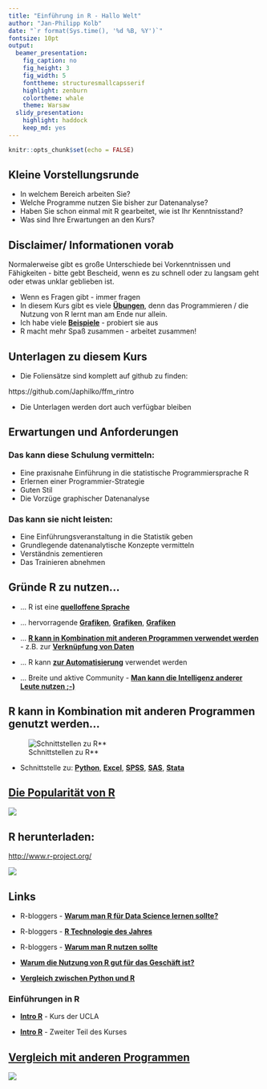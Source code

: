 ```yaml
---
title: "Einführung in R - Hallo Welt"
author: "Jan-Philipp Kolb"
date: "`r format(Sys.time(), '%d %B, %Y')`"
fontsize: 10pt
output: 
  beamer_presentation: 
    fig_caption: no
    fig_height: 3
    fig_width: 5
    fonttheme: structuresmallcapsserif
    highlight: zenburn
    colortheme: whale
    theme: Warsaw
  slidy_presentation: 
    highlight: haddock
    keep_md: yes
---
```


```r
knitr::opts_chunk$set(echo = FALSE)
```


## Kleine Vorstellungsrunde

- In welchem Bereich arbeiten Sie?
- Welche Programme nutzen Sie bisher zur Datenanalyse?
- Haben Sie schon einmal mit R gearbeitet, wie ist Ihr Kenntnisstand?
- Was sind Ihre Erwartungen an den Kurs?

<!--
Berkeley
-->

## Disclaimer/ Informationen vorab

Normalerweise gibt es große Unterschiede bei Vorkenntnissen und Fähigkeiten - bitte gebt Bescheid, wenn es zu schnell oder zu langsam geht oder etwas unklar geblieben ist.

- Wenn es Fragen gibt - immer fragen
- In diesem Kurs gibt es viele [**Übungen**](http://web.math.ku.dk/~helle/R-intro/exercises.pdf), denn das Programmieren / die Nutzung von R lernt man am Ende nur allein.
- Ich habe viele [**Beispiele**](https://www.showmeshiny.com/) - probiert sie aus 
- R macht mehr Spaß zusammen - arbeitet zusammen!


## Unterlagen zu diesem Kurs

- Die Foliensätze sind komplett auf github zu finden:

https://github.com/Japhilko/ffm_rintro

- Die Unterlagen werden dort auch verfügbar bleiben

## Erwartungen und Anforderungen

### Das kann diese Schulung vermitteln:

- Eine praxisnahe Einführung in die statistische
Programmiersprache R
- Erlernen einer Programmier-Strategie
- Guten Stil
- Die Vorzüge graphischer Datenanalyse

### Das kann sie nicht leisten:

-  Eine Einführungsveranstaltung in die Statistik geben
-  Grundlegende datenanalytische Konzepte vermitteln
-  Verständnis zementieren
-  Das Trainieren abnehmen


## Gründe R zu nutzen...


<!--
Outstanding Graphs
-->

- ... R ist eine [**quelloffene Sprache**](https://stackoverflow.com/questions/1546583/what-is-the-definition-of-an-open-source-programming-language)

- ... hervorragende [**Grafiken**](http://matthewlincoln.net/2014/12/20/adjacency-matrix-plots-with-r-and-ggplot2.html), [**Grafiken**](https://www.r-bloggers.com/3d-plots-with-ggplot2-and-plotly /), [**Grafiken**](https://procomun.wordpress.com/2011/03/18/splomr/)

- ... [**R kann in Kombination mit anderen Programmen verwendet werden**](https://github.com/Japhilko/RInterfaces) - z.B. zur [**Verknüpfung von Daten**](https://github.com/Japhilko/RInterfaces/blob/master/slides/Datenimport.md)

- ... R kann [**zur Automatisierung**](https://cran.r-project.org/web/packages/MplusAutomation/index.html) verwendet werden

 - ... Breite und aktive Community - [**Man kann die Intelligenz anderer Leute nutzen ;-)**](https://www.r-bloggers.com/)


<!--
## Gründe

- R ist [frei verfügbar](http://www.inside-r.org/why-use-r). Es kann umsonst [runtergeladen](http://mirrors.softliste.de/cran/) werden.
- R ist eine [Skriptsprache](https://de.wikipedia.org/wiki/Skriptsprache)
- Gute Möglichkeiten für die [Visualisierung](http://research.stowers-institute.org/efg/R/) ([Link](http://www.sr.bham.ac.uk/~ajrs/R/r-gallery.html) )
- R wird immer [populärer](https://twitter.com/josiahjdavis/status/559778930476220418)
- [Popularität von R](http://blog.revolutionanalytics.com/popularity/)


## Übersicht - warum R

![](http://d287f0h5fel5hu.cloudfront.net/blog/wp-content/uploads/2013/06/bar-learn-r-img11.png)
-->


## R kann in Kombination mit anderen Programmen genutzt werden... 

![Schnittstellen zu R**](figure/Rinterfaces.PNG)

- Schnittstelle zu: [**Python**](https://cran.r-project.org/web/packages/reticulate/vignettes/calling_python.html), [**Excel**](https://www.springer.com/de/book/9781441900517), [**SPSS**](https://www.ibm.com/support/knowledgecenter/en/SSFUEU_7.2.0/com.ibm.swg.ba.cognos.op_capmod_ig.7.2.0.doc/t_essentials_for_r_statistics.html), [**SAS**](https://cran.r-project.org/web/packages/SASmixed/index.html), [**Stata**](https://cran.r-project.org/web/packages/RStata/index.html)  


## [Die Popularität von R](https://gallery.shinyapps.io/cran-gauge/)

![](figure/CRANdownloads.PNG)

<!--
## [R Nutzer rund um die Welt](http://revolution-computing.typepad.com/)

![R Welt](http://revolution-computing.typepad.com/.a/6a010534b1db25970b0191035099d8970c-pi)
-->

<!--
## [Wo sind die aktivsten Nutzer?](http://spatial.ly/)

![Aktivität Nutzer](http://spatial.ly/wp-content/uploads/2013/06/r_activity.png)
-->

<!--
### Wegen Fehleranfälligkeit anderer Programme
![](figure/RheinhartRogoff.PNG)
-->

<!--
Weil andere Programme große Fehler haben:
-->

<!--
## [R Nutzung ...](https://www.bloomberg.com/news/articles/2013-04-18/faq-reinhart-rogoff-and-the-excel-error-that-changed-history)


### Weil [**andere Programme**](https://www.bloomberg.com/news/articles/2013-04-18/faq-reinhart-rogoff-and-the-excel-error-that-changed-history) Fehler provozieren können:

- [Reinhart/Rogoff Paper](https://www.bloomberg.com/news/articles/2013-04-18/faq-reinhart-rogoff-and-the-excel-error-that-changed-history) - [**Star-Ökonom beklagt Hexenjagd nach Excel-Panne**](https://www.spiegel.de/wirtschaft/soziales/excel-panne-von-kenneth-rogoff-das-war-ein-massaker-a-929248.html)


- [**Probleme mit der Rundung bei Excel**](https://www.quora.com/What-are-some-horrible-bugs-in-MS-Excel)


- [**Große Verluste an Börse könnten 2012 durch Excel Fehler verursacht worden sein**](http://blog.revolutionanalytics.com/2013/02/did-an-excel-error-bring-down-the-london-whale.html)

- [**Probleme mit den Datumsangaben in Excel**](https://coffeehouse.dataone.org/2014/04/09/abandon-all-hope-ye-who-enter-dates-in-excel/)

- [**Probleme mit Excel bei der Nutzung in Bioinformatik Anwendung**](http://www.biomedcentral.com/1471-2105/5/80)

-->


<!--
![](figure/ExcelProblems.PNG)
-->

<!--
![](figure/Abandon.PNG)
-->


## R herunterladen:

<http://www.r-project.org/>

![](figure/CRAN1picture.PNG)


## Links


- R-bloggers - [**Warum man R für Data Science lernen sollte?**](http://www.r-bloggers.com/why-you-should-learn-r-first-for-data-science/)

- R-bloggers - [**R Technologie des Jahres**](http://www.r-bloggers.com/rstudio-infoworld-2015-technology-of-the-year-award-recipient/)

- R-bloggers - [**Warum man R nutzen sollte**](http://www.r-bloggers.com/why-use-r/)

- [**Warum die Nutzung von R gut für das Geschäft ist?**](http://www.fastcolabs.com/3030063/why-the-r-programming-language-is-good-for-business) 

- [**Vergleich zwischen Python und R**](http://www.dataschool.io/python-or-r-for-data-science/)



### Einführungen in R

- [**Intro R**](http://www.ats.ucla.edu/stat/r/seminars/intro.htm) - Kurs der UCLA

- [**Intro R**](http://www.ats.ucla.edu/stat/r/sk/) - Zweiter Teil des Kurses


## [Vergleich mit anderen Programmen](https://www.inwt-statistics.de/blog-artikel-lesen/Statistik-Software-R_SAS_SPSS_STATA_im_Vergleich.html)

![](figure/SoftwareVergleich.PNG)
